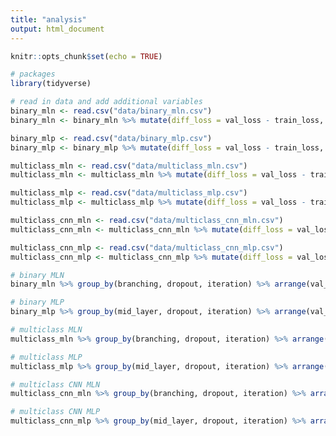```yaml
---
title: "analysis"
output: html_document
---
```


```r
knitr::opts_chunk$set(echo = TRUE)
```

```r
# packages
library(tidyverse)
```

```r
# read in data and add additional variables
binary_mln <- read.csv("data/binary_mln.csv")
binary_mln <- binary_mln %>% mutate(diff_loss = val_loss - train_loss, diff_acc = val_acc - train_acc)

binary_mlp <- read.csv("data/binary_mlp.csv")
binary_mlp <- binary_mlp %>% mutate(diff_loss = val_loss - train_loss, diff_acc = val_acc - train_acc)

multiclass_mln <- read.csv("data/multiclass_mln.csv")
multiclass_mln <- multiclass_mln %>% mutate(diff_loss = val_loss - train_loss, diff_acc = val_acc - train_acc)

multiclass_mlp <- read.csv("data/multiclass_mlp.csv")
multiclass_mlp <- multiclass_mlp %>% mutate(diff_loss = val_loss - train_loss, diff_acc = val_acc - train_acc)

multiclass_cnn_mln <- read.csv("data/multiclass_cnn_mln.csv")
multiclass_cnn_mln <- multiclass_cnn_mln %>% mutate(diff_loss = val_loss - train_loss, diff_acc = val_acc - train_acc)

multiclass_cnn_mlp <- read.csv("data/multiclass_cnn_mlp.csv")
multiclass_cnn_mlp <- multiclass_cnn_mlp %>% mutate(diff_loss = val_loss - train_loss, diff_acc = val_acc - train_acc)
```

```r
# binary MLN
binary_mln %>% group_by(branching, dropout, iteration) %>% arrange(val_loss) %>% slice_head(n=1) %>% ungroup() %>% group_by(branching, dropout) %>% summarize(n = n(), train_loss = paste(round(mean(train_loss), 2), round(sd(train_loss), 2), sep = " ± "), valid_loss = paste(round(mean(val_loss), 2), round(sd(val_loss), 2), sep = " ± "), diff_loss = paste(round(mean(diff_loss), 2), round(sd(diff_loss), 2), sep = " ± "), train_acc = paste(round(mean(train_acc), 2), round(sd(train_acc), 2), sep = " ± "), valid_acc = paste(round(mean(val_acc), 2), round(sd(val_acc), 2), sep = " ± "), diff_acc = paste(round(mean(diff_acc), 2), round(sd(diff_acc), 2), sep = " ± ")) %>% knitr::kable(caption = "Binary MLN (mnist-49)")

```

```r
# binary MLP
binary_mlp %>% group_by(mid_layer, dropout, iteration) %>% arrange(val_loss) %>% slice_head(n=1) %>% ungroup() %>% group_by(mid_layer, dropout) %>% summarize(n = n(), train_loss = paste(round(mean(train_loss), 2), round(sd(train_loss), 2), sep = " ± "), valid_loss = paste(round(mean(val_loss), 2), round(sd(val_loss), 2), sep = " ± "), diff_loss = paste(round(mean(diff_loss), 2), round(sd(diff_loss), 2), sep = " ± "), train_acc = paste(round(mean(train_acc), 2), round(sd(train_acc), 2), sep = " ± "), valid_acc = paste(round(mean(val_acc), 2), round(sd(val_acc), 2), sep = " ± "), diff_acc = paste(round(mean(diff_acc), 2), round(sd(diff_acc), 2), sep = " ± ")) %>% knitr::kable(caption = "Binary MLP (mnist-49)")

```

```r
# multiclass MLN
multiclass_mln %>% group_by(branching, dropout, iteration) %>% arrange(val_loss) %>% slice_head(n=1) %>% ungroup() %>% group_by(branching, dropout) %>% summarize(n = n(), train_loss = paste(round(mean(train_loss), 2), round(sd(train_loss), 2), sep = " ± "), valid_loss = paste(round(mean(val_loss), 2), round(sd(val_loss), 2), sep = " ± "), diff_loss = paste(round(mean(diff_loss), 2), round(sd(diff_loss), 2), sep = " ± "), train_acc = paste(round(mean(train_acc), 2), round(sd(train_acc), 2), sep = " ± "), valid_acc = paste(round(mean(val_acc), 2), round(sd(val_acc), 2), sep = " ± "), diff_acc = paste(round(mean(diff_acc), 2), round(sd(diff_acc), 2), sep = " ± ")) %>% knitr::kable(caption = "Multiclass MLN (mnist)")

```

```r
# multiclass MLP
multiclass_mlp %>% group_by(mid_layer, dropout, iteration) %>% arrange(val_loss) %>% slice_head(n=1) %>% ungroup() %>% group_by(mid_layer, dropout) %>% summarize(n = n(), train_loss = paste(round(mean(train_loss), 2), round(sd(train_loss), 2), sep = " ± "), valid_loss = paste(round(mean(val_loss), 2), round(sd(val_loss), 2), sep = " ± "), diff_loss = paste(round(mean(diff_loss), 2), round(sd(diff_loss), 2), sep = " ± "), train_acc = paste(round(mean(train_acc), 2), round(sd(train_acc), 2), sep = " ± "), valid_acc = paste(round(mean(val_acc), 2), round(sd(val_acc), 2), sep = " ± "), diff_acc = paste(round(mean(diff_acc), 2), round(sd(diff_acc), 2), sep = " ± ")) %>% knitr::kable(caption = "Multiclass MLP (mnist)")

```


```r
# multiclass CNN MLN
multiclass_cnn_mln %>% group_by(branching, dropout, iteration) %>% arrange(val_loss) %>% slice_head(n=1) %>% ungroup() %>% group_by(branching, dropout) %>% summarize(n = n(), train_loss = paste(round(mean(train_loss), 2), round(sd(train_loss), 2), sep = " ± "), valid_loss = paste(round(mean(val_loss), 2), round(sd(val_loss), 2), sep = " ± "), diff_loss = paste(round(mean(diff_loss), 2), round(sd(diff_loss), 2), sep = " ± "), train_acc = paste(round(mean(train_acc), 2), round(sd(train_acc), 2), sep = " ± "), valid_acc = paste(round(mean(val_acc), 2), round(sd(val_acc), 2), sep = " ± "), diff_acc = paste(round(mean(diff_acc), 2), round(sd(diff_acc), 2), sep = " ± ")) %>% knitr::kable(caption = "Multiclass CNN MLP (mnist)")

```


```r
# multiclass CNN MLP
multiclass_cnn_mlp %>% group_by(mid_layer, dropout, iteration) %>% arrange(val_loss) %>% slice_head(n=1) %>% ungroup() %>% group_by(mid_layer, dropout) %>% summarize(n = n(), train_loss = paste(round(mean(train_loss), 2), round(sd(train_loss), 2), sep = " ± "), valid_loss = paste(round(mean(val_loss), 2), round(sd(val_loss), 2), sep = " ± "), diff_loss = paste(round(mean(diff_loss), 2), round(sd(diff_loss), 2), sep = " ± "), train_acc = paste(round(mean(train_acc), 2), round(sd(train_acc), 2), sep = " ± "), valid_acc = paste(round(mean(val_acc), 2), round(sd(val_acc), 2), sep = " ± "), diff_acc = paste(round(mean(diff_acc), 2), round(sd(diff_acc), 2), sep = " ± ")) %>% knitr::kable(caption = "Multiclass CNN MLP (mnist)")

```